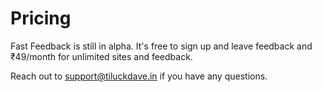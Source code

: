 

# Pricing

Fast Feedback is still in alpha. It's free to sign up and leave feedback
and ₹49/month for unlimited sites and feedback.

Reach out to support@tiluckdave.in if you have any questions.
